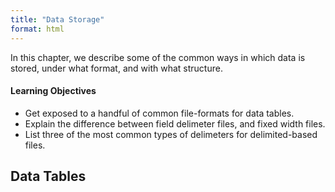 ```yaml
---
title: "Data Storage"
format: html
---
```


In this chapter, we describe some of the common ways in which data is stored, under what format, and with what structure.

#### Learning Objectives

- Get exposed to a handful of common file-formats for data tables.
- Explain the difference between field delimeter files, and fixed width files.
- List three of the most common types of delimeters for delimited-based files.

## Data Tables